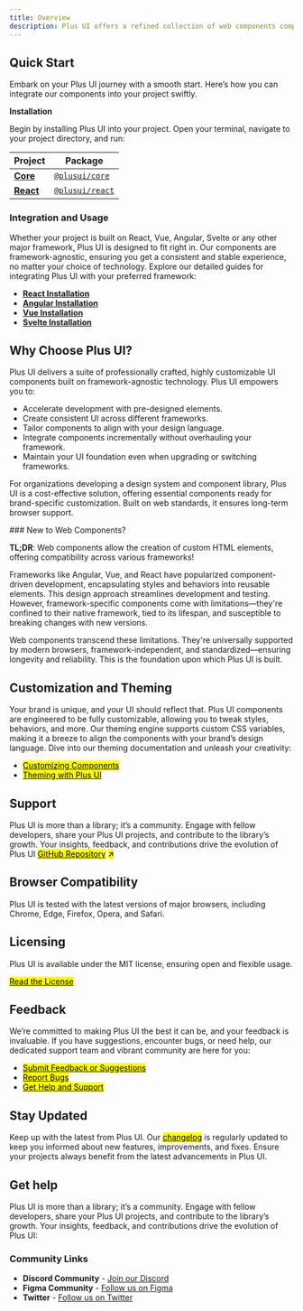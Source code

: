 ```yaml
---
title: Overview
description: Plus UI offers a refined collection of web components compatible with major JavaScript frameworks like React, Vue, Angular, and Svelte. Designed for developers and designers, it provides a solid foundation for creating responsive and visually appealing web applications with a Component Library and Design System.
---
```


## Quick Start

Embark on your Plus UI journey with a smooth start. Here’s how you can integrate our components into your project swiftly.

**Installation**

Begin by installing Plus UI into your project. Open your terminal, navigate to your project directory, and run:

<InstallTabs />

| Project                                        | Package                                                        | 
| ---------------------------------------------- | -------------------------------------------------------------- | 
| [**Core**](https://github.com/plus-ui/core/)   | [`@plusui/core`](https://www.npmjs.com/package/@plusui/core)   | 
| [**React**](https://github.com/plus-ui/react/) | [`@plusui/react`](https://www.npmjs.com/package/@plusui/react) | 

### Integration and Usage

Whether your project is built on React, Vue, Angular, Svelte or any other major framework, Plus UI is designed to fit right in. Our components are framework-agnostic, ensuring you get a consistent and stable experience, no matter your choice of technology. Explore our detailed guides for integrating Plus UI with your preferred framework:


* [**React Installation**](installation/react)
* [**Angular Installation**](installation/angular)
* [**Vue Installation**](installation/vue)
* [**Svelte Installation**](installation/svelte)

## **Why Choose Plus UI?**

Plus UI delivers a suite of professionally crafted, highly customizable UI components built on framework-agnostic technology.  Plus UI empowers you to:

* Accelerate development with pre-designed elements.
* Create consistent UI across different frameworks.
* Tailor components to align with your design language.
* Integrate components incrementally without overhauling your framework.
* Maintain your UI foundation even when upgrading or switching frameworks.

For organizations developing a design system and component library, Plus UI is a cost-effective solution, offering essential components ready for brand-specific customization. Built on web standards, it ensures long-term browser support.

<Aside type="tip">
### New to Web Components? <a href="#new-to-web-components" id="new-to-web-components"></a>

**TL;DR**: Web components allow the creation of custom HTML elements, offering compatibility across various frameworks!

Frameworks like Angular, Vue, and React have popularized component-driven development, encapsulating styles and behaviors into reusable elements. This design approach streamlines development and testing. However, framework-specific components come with limitations—they're confined to their native framework, tied to its lifespan, and susceptible to breaking changes with new versions.

Web components transcend these limitations. They're universally supported by modern browsers, framework-independent, and standardized—ensuring longevity and reliability. This is the foundation upon which Plus UI is built.
</Aside>

## **Customization and Theming**

Your brand is unique, and your UI should reflect that. Plus UI components are engineered to be fully customizable, allowing you to tweak styles, behaviors, and more. Our theming engine supports custom CSS variables, making it a breeze to align the components with your brand’s design language. Dive into our theming documentation and unleash your creativity:

* [<mark>Customizing Components</mark>](#)
* [<mark>Theming with Plus UI</mark>](#)

## **Support**

Plus UI is more than a library; it’s a community. Engage with fellow developers, share your Plus UI projects, and contribute to the library’s growth. Your insights, feedback, and contributions drive the evolution of Plus UI [<mark>GitHub Repository</mark>](https://chat.openai.com/c/b4b55fc0-a800-4510-962a-319ccb3dcf62) <mark>↗️</mark>

## Browser Compatibility

Plus UI is tested with the latest versions of major browsers, including Chrome, Edge, Firefox, Opera, and Safari.&#x20;

## Licensing

Plus UI is available under the MIT license, ensuring open and flexible usage.

[<mark>Read the License</mark>](#)

## Feedback

We’re committed to making Plus UI the best it can be, and your feedback is invaluable. If you have suggestions, encounter bugs, or need help, our dedicated support team and vibrant community are here for you:

* [<mark>Submit Feedback or Suggestions</mark>](#)
* [<mark>Report Bugs</mark>](#)
* [<mark>Get Help and Support</mark>](#)

## Stay Updated

Keep up with the latest from Plus UI. Our [<mark>changelog</mark>](changelog) is regularly updated to keep you informed about new features, improvements, and fixes. Ensure your projects always benefit from the latest advancements in Plus UI.

## **Get help**

Plus UI is more than a library; it’s a community. Engage with fellow developers, share your Plus UI projects, and contribute to the library’s growth. Your insights, feedback, and contributions drive the evolution of Plus UI:

### Community Links
- **Discord Community** - [Join our Discord](https://discord.com/invite/Y5a78GGX)
- **Figma Community** - [Follow us on Figma](https://www.figma.com/@PLUSUI)
- **Twitter** - [Follow us on Twitter](https://twitter.com/PlusUI_Official)

